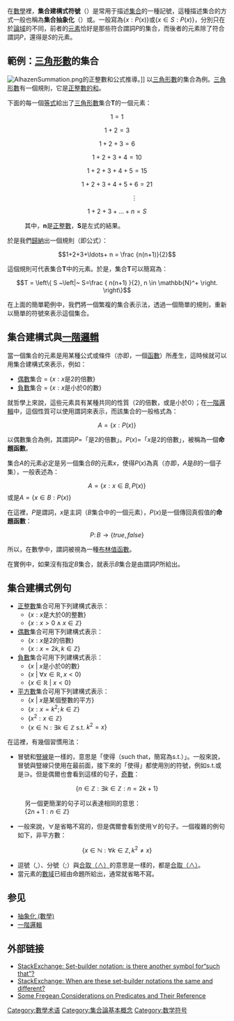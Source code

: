在[[數學|數學]]裡，'''集合建構式符號'''（{{lang|en|set-builder notation}}）是常用于描述[[集合_(數學)|集合]]的一種記號，這種描述集合的方式一般也稱為'''集合抽象化'''（{{lang|en|set abstraction}}）或{{lang|en|set comprehension}}。一般寫為<math>\{x:P(x)\}</math>或<math>\{x\in S:P(x)\}</math>，分別只在於[[論域|論域]]的不同，前者的[[元素_(數學)|元素]]恰好是那些符合謂詞''P''的集合，而後者的元素除了符合謂詞''P''，還得是''S''的元素。
{{TOC limit}}

== 範例：[[三角形數|三角形數]]的集合 ==
[[File:AlhazenSummation.png|thumb]]的正整數和公式推導。]]
以[[三角形數|三角形數]]的集合為例。[[三角形數|三角形數]]有一個規則，它是[[1_+_2_+_3_+_4_+_…|正整數的和]]。

下面的每一個[[等式|等式]]給出了[[三角形數|三角形數]]集合'''T'''的一個元素：
:<math>1=1</math>
:<math>1+2=3</math>
:<math>1+2+3=6</math>
:<math>1+2+3+4=10</math>
:<math>1+2+3+4+5=15</math>
:<math>1+2+3+4+5+6=21</math>
:<math>\qquad \qquad \quad \vdots</math>
:<math>1+2+3+\ldots+n=S</math>

:其中，'''n'''是[[正整數|正整數]]，'''S'''是左式的結果。

於是我們[[歸納|歸納]]出一個規則（即公式）：
:<math>1+2+3+\ldots+ n = \frac {n(n+1)}{2}</math>

這個規則可代表集合'''T'''中的元素。於是，集合'''T'''可以簡寫為：
:<math>T = \left\{ S ~\left|~ S=\frac { n(n+1) }{2}, n \in \mathbb{N}^+ \right. \right\}</math>

在上面的簡單範例中，我們將一個繁複的集合表示法，透過一個簡單的規則，重新以簡單的符號來表示這個集合。

== 集合建構式與[[一阶逻辑|一階邏輯]] ==
當一個集合的元素是用某種公式或條件（亦即，一個[[函數|函數]]）所產生，這時候就可以用集合建構式來表示，例如：
* [[奇數和偶數|偶數]]集合 = <math>\{x : x</math>是2的倍數<math>\}</math> 
* [[負數|負數]]集合 = <math>\{x : x</math>是小於0的數<math>\}</math> 

就哲學上來說，這些元素具有某種共同的性質（2的倍數，或是小於0）；在[[一阶逻辑|一階邏輯]]中，這個性質可以使用謂詞來表示，而該集合的一般格式為：
:<math>A = \{x : P(x)\}</math>

以偶數集合為例，其謂詞<math>P = </math>「是2的倍數」。<math>P(x) = </math>「<math>x</math>是2的倍數」，被稱為一個'''命題函數'''。

集合<math>A</math>的元素必定是另一個集合<math>B</math>的元素<math>x</math>，使得<math>P(x)</math>為真（亦即，<math>A</math>是<math>B</math>的一個子集），一般表述為：
:<math>A = \{x : x \in B, P(x)\}</math>或是<math>A = \{x \in B : P(x)\}</math>

在這裡，<math>P</math>是謂詞，<math>x</math>是主詞（<math>B</math>集合中的一個元素），<math>P(x)</math>是一個傳回真假值的'''命題函數'''：
:<math>P\colon B \rightarrow \{ true, false\}</math>

所以，在數學中，謂詞被視為一種[[布尔值函数|布林值函數]]。

在實例中，如果沒有指定<math>B</math>集合，就表示<math>B</math>集合是由謂詞<math>P</math>所給出。

== 集合建構式例句 ==
* [[正整數|正整數]]集合可用下列建構式表示：
** <math>\{x: x</math>是大於0的整數<math>\}</math> 
** <math>\{x :  x > 0 \land x \in \mathbb{Z}\}</math>
* [[奇數和偶數|偶數]]集合可用下列建構式表示：
** <math>\{x: x</math>是2的倍數<math>\}</math> 
** <math>\{x :  x = 2k, k \in \mathbb{Z}\}</math>
* [[負數|負數]]集合可用下列建構式表示：
** <math>\{x ~|~ x</math>是小於0的數<math>\}</math> 
** <math>\{x ~|~ \forall x \in \mathbb{R}, x < 0 \}</math> 
** <math>\{x \in \mathbb{R} ~|~ x < 0 \}</math>
* [[平方數|平方數]]集合可用下列建構式表示：
** <math>\{x ~|~ x</math>是某個整數的平方<math>\}</math> 
** <math>\{ x : x = k^2; k \in \mathbb{Z} \}</math>
** <math>\{ x^2 : x \in \mathbb{Z} \}</math>
** <math>\{x \in \mathbb{N}: \exists k \in \mathbb{Z}</math>   s.t.   <math> k^2 = x\}</math>
在這裡，有幾個習慣用法：
* 冒號和[[豎線|豎線]]是一樣的，意思是「使得（such that，簡寫為s.t.）」。一般來說，冒號與豎線只使用在最前面，接下來的「使得」都使用別的符號，例如s.t.或是<math>\ni</math>。但是偶爾也會看到這樣的句子，[[奇數和偶數|奇數]]：
:<math>\{ n \in \mathbb{Z} : \exists k \in \mathbb{Z} : n = 2k + 1 \}</math>
:另一個更簡潔的句子可以表達相同的意思：
:<math>\{ 2n + 1 : n \in \mathbb{Z} \}</math>
* 一般來說，<math>\forall</math>是省略不寫的，但是偶爾會看到使用<math>\forall</math>的句子。一個複雜的例句如下，非平方數：
:<math>\{ x \in \mathbb{N} : \forall k \in \mathbb{Z}, k^2 \neq x \}</math>
* 逗號（,）、分號（;）與[[逻辑与|合取（<math>\land</math>）]]的意思是一樣的，都是[[逻辑与|合取（<math>\land</math>）]]。
* 當元素的[[数域|數域]]已經由命題所給出，通常就省略不寫。

== 参见 ==
* [[抽象化_(數學)|抽象化 (數學)]]
* [[一阶逻辑|一階邏輯]]
==外部链接==
* [http://math.stackexchange.com/questions/183222/set-builder-notation-is-there-another-symbol-for-such-that StackExchange: Set-builder notation: is there another symbol for“such that”?] {{Wayback|url=http://math.stackexchange.com/questions/183222/set-builder-notation-is-there-another-symbol-for-such-that |date=20200321023735 }}
* [http://math.stackexchange.com/questions/441888/x-px-vs-px-x-when-are-these-set-builder-notations StackExchange: When are these set-builder notations the same and different?] {{Wayback|url=http://math.stackexchange.com/questions/441888/x-px-vs-px-x-when-are-these-set-builder-notations |date=20200321023736 }}
* [http://www.tabvlarasa.de/25/Maunu.php Some Fregean Considerations on Predicates and Their Reference] {{Wayback|url=http://www.tabvlarasa.de/25/Maunu.php |date=20200321023726 }}
[[Category:數學术语|Category:數學术语]]
[[Category:集合論基本概念|Category:集合論基本概念]]
[[Category:数学符号|Category:数学符号]]
